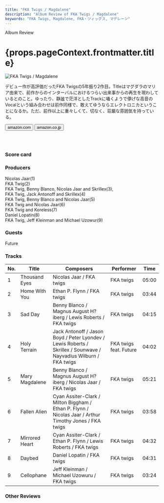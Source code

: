 ```yaml
---
title: "FKA Twigs / Magdalene"
description: "Album Review of FKA Twigs / Magdalene"
keywords: "FKA Twigs, Magdalene, FKA・ツィッグス, マデレーン"
---
```






<p className="largeP">Album Review</p>
<h1 className="h1--no--margin">{props.pageContext.frontmatter.title}</h1>

<Row  className="image-card-group">
	<Column colMd={3} colLg={4} noGutterMdLeft="">
       <ImageCard>

![FKA Twigs / Magdalene](../../images/cd/fkatwigs2L.jpg)

</ImageCard>
	</Column>
	<Column colMd={4} colLg={8} noGutterMdLeft="">
	<p>
	デビュー作が高評価だったFKA Twigsの5年振り2作目。Titleはマグダラのマリア由来で、前作からのインターバルにおけるつらい出来事からの再生を現わしているとのこと。ゆったり、静謐で茫洋としたTrackに囁くようで儚げな高音のVocalという組み合わせは前作同様で、敢えてゆうならエレクトロニカということになるか。ただ、前作以上に重々しくて、切なく、荘厳な雰囲気を持っている。
	</p>
	<div>
	  <Button className="button-right-mergin"  href="https://amzn.to/2Mzgb6l" renderIcon={ArrowUpRight} size='sm' kind='primary'>
      amazon.com
    </Button>
    <Button className="button-right-mergin"  href="https://amzn.to/2U1RUtD" renderIcon={ArrowUpRight} size='sm' kind='secondary'>
      amazon.co.jp
    </Button>
	</div>
	<a style="display:inline-block;overflow:hidden;background:url(https://linkmaker.itunes.apple.com/ja-jp/lockup.svg?releaseDate=2019-11-08&kind=album&bubble=apple_music&style=mono-black) no-repeat;width:180px;height:45px;" href="https://geo.music.apple.com/jp/album/magdalene/1477652618?mt=1&app=music&ls=1&at=11lcug"></a>
	<AdvJS2/>
	</Column>
</Row>
<Row >
	<Column colMd={4} colLg={4} noGutterMdLeft="">
<div>
  <h3>Score card</h3>
	<SliderJS1 value="5" />
  <SliderJS2 value="1" />
	<SliderJS3 value="2" />
  <SliderJS4 value="8" />
</div>
</Column>
<Column colMd={8} colLg={8} noGutterMdLeft="">
<div>
<h3>Producers</h3>
<p>
	Nicolas Jaar(1)
	<br/>FKA Twig(2)
	<br/>FKA Twig, Benny Blanco, Nicolas Jaar and Skrillex(3),
	<br/>FKA Twig, Jack Antonoff and Skrillex(4)
	<br/>FKA Twig, Benny Blanco and Nicolas Jaar(5)
	<br/>FKA Twig and Nicolas Jaar(6)
	<br/>FKA Twig and Koreless(7)
	<br/>Daniel Lopatin(8)
	<br/>FKA Twig, Jeff Kleinman and Michael Uzowur(9)
</p>
<h3>Guests</h3>
<p>
	Future
</p>
</div>
</Column>
</Row>

<h3>Tracks</h3>

| No. | Title          | Composers                                                                                                        | Performer              | Time  |
| --- | -------------- | ---------------------------------------------------------------------------------------------------------------- | ---------------------- | ----- |
| 1   | Thousand Eyes  | Nicolas Jaar / FKA twigs                                                                                         | FKA twigs              | 05:00 |
| 2   | Home With You  | Ethan P. Flynn / FKA twigs                                                                                       | FKA twigs              | 03:44 |
| 3   | Sad Day        | Benny Blanco / Magnus August H?iberg / Lewis Roberts / FKA twigs                                                 | FKA twigs              | 04:15 |
| 4   | Holy Terrain   | Jack Antonoff / Jason Boyd / Peter Lyondev / Lewis Roberts / Skrillex / Sounwave / Nayvadius Wilburn / FKA twigs | FKA twigs feat. Future | 04:02 |
| 5   | Mary Magdalene | Benny Blanco / Magnus August H?iberg / Nicolas Jaar / FKA twigs                                                  | FKA twigs              | 05:21 |
| 6   | Fallen Alien   | Cyan Assiter-Clark / Milton Biggham / Ethan P. Flynn / Nicolas Jaar / Arthur Timothy Jones / FKA twigs           | FKA twigs              | 03:58 |
| 7   | Mirrored Heart | Cyan Assiter-Clark / Ethan P. Flynn / Lewis Roberts / FKA twigs                                                  | FKA twigs              | 04:32 |
| 8   | Daybed         | Daniel Lopatin / FKA twigs                                                                                       | FKA twigs              | 04:31 |
| 9   | Cellophane     | Jeff Kleinman / Michael Uzowuru / FKA twigs                                                                      | FKA twigs              | 03:24 |

<h3>Other Reviews</h3>

<Row>
  <Column colMd={3} colLg={3} noGutterMdLeft>
    <Review1 />
  </Column>
</Row>

<AdvJS3 />